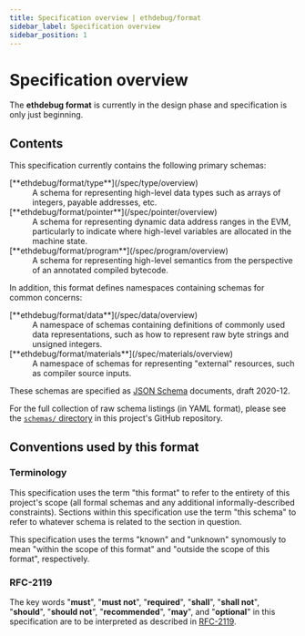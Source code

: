 ```yaml
---
title: Specification overview | ethdebug/format
sidebar_label: Specification overview
sidebar_position: 1
---
```


# Specification overview

The **ethdebug format** is currently in the design phase and specification is
only just beginning.


## Contents

This specification currently contains the following primary schemas:

<dl>

<dt>[**ethdebug/format/type**](/spec/type/overview)</dt>
<dd>
A schema for representing high-level data types such as arrays of integers,
payable addresses, etc.
</dd>

<dt>[**ethdebug/format/pointer**](/spec/pointer/overview)</dt>
<dd>
A schema for representing dynamic data address ranges in the EVM, particularly
to indicate where high-level variables are allocated in the machine state.
</dd>

<dt>[**ethdebug/format/program**](/spec/program/overview)</dt>
<dd>
A schema for representing high-level semantics from the perspective of an
annotated compiled bytecode.
</dd>

</dl>


In addition, this format defines namespaces containing schemas for common
concerns:

<dl>

<dt>[**ethdebug/format/data**](/spec/data/overview)</dt>
<dd>
A namespace of schemas containing definitions of commonly used data
representations, such as how to represent raw byte strings and unsigned
integers.
</dd>

<dt>[**ethdebug/format/materials**](/spec/materials/overview)</dt>
<dd>
A namespace of schemas for representing "external" resources, such as
compiler source inputs.
</dd>

</dl>

These schemas are specified as [JSON Schema](https://json-schema.org)
documents, draft 2020-12.

For the full collection of raw schema listings (in YAML format), please see the
[`schemas/` directory](https://github.com/ethdebug/format/tree/main/schemas)
in this project's GitHub repository.

## Conventions used by this format

### Terminology

This specification uses the term "this format" to refer to the entirety of
this project's scope (all formal schemas and any additional
informally-described constraints). Sections within this specification use the
term "this schema" to refer to whatever schema is related to the section in
question.

This specification uses the terms "known" and "unknown" synomously to mean
"within the scope of this format" and "outside the scope of this format",
respectively.

### RFC-2119

The key words "**must**", "**must not**", "**required**", "**shall**",
"**shall not**", "**should**", "**should not**", "**recommended**", "**may**",
and "**optional**" in this specification are to be interpreted as described in
[RFC-2119](https://www.ietf.org/rfc/rfc2119.txt).
